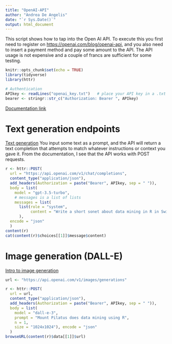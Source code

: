 ```yaml
---
title: "OpenAI-API"
author: "Andrea De Angelis"
date: "`r Sys.Date()`"
output: html_document
---
```


This script shows how to tap into the Open AI API. To execute this you first need to register on [https://openai.com/blog/openai-api](https://openai.com/blog/openai-api), and you also need to insert a payment method and pay some amount to the API. The API usage is not expensive and a couple of francs are sufficient for some testing. 

```r
knitr::opts_chunk$set(echo = TRUE)
library(tidyverse)
library(httr)

# Authentication
APIkey <- readLines("openai_key.txt")   # place your API key in a .txt file
bearer <- stringr::str_c("Authorization: Bearer ", APIkey)

```

[Documentation link](https://platform.openai.com/docs/quickstart)


# Text generation endpoints

[Text generation](https://platform.openai.com/docs/guides/text-generation)
You input some text as a prompt, and the API will return a text completion that attempts to match whatever instructions or context you gave it.
From the documentation, I see that the API works with POST requests.

```r
r <- httr::POST(
  url = "https://api.openai.com/v1/chat/completions", 
  content_type("application/json"), 
  add_headers(Authorization = paste("Bearer", APIkey, sep = " ")), 
  body = list(
    model = "gpt-3.5-turbo", 
    # messages is a list of lists
    messages = list(
      list(role = "system", 
           content = "Write a short sonet about data mining in R in Swiss German"))
      ), 
  encode = "json"
  )
content(r)
cat(content(r)$choices[[1]]$message$content)
```

# Image generation (DALL-E)

[Intro to image generation](https://platform.openai.com/docs/guides/images/usage)

```r
url <- "https://api.openai.com/v1/images/generations"

r <- httr::POST(
  url = url, 
  content_type("application/json"), 
  add_headers(Authorization = paste("Bearer", APIkey, sep = " ")), 
  body = list(
    model = "dall-e-3", 
    prompt = "Mount Pilatus does data mining using R", 
    n = 1,
    size = "1024x1024"), encode = "json"
  )
browseURL(content(r)$data[[1]]$url)


```

